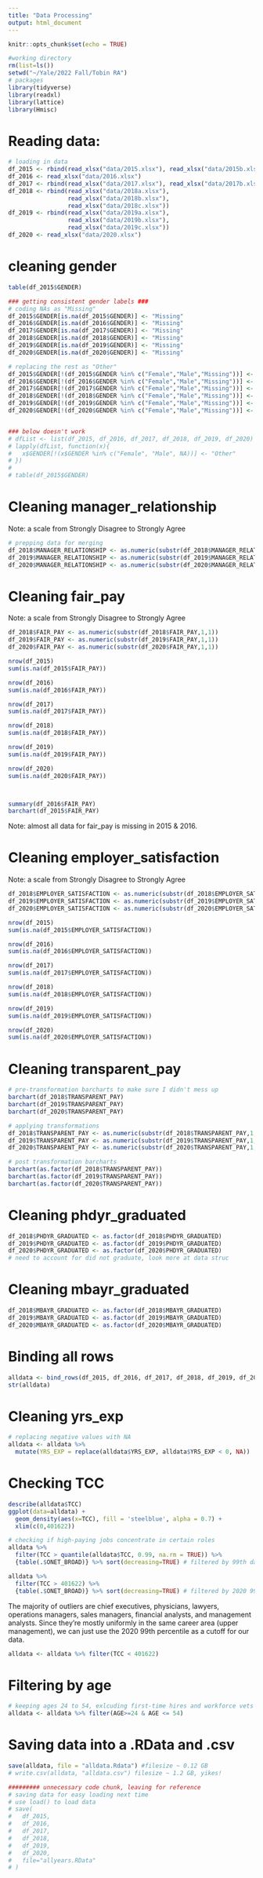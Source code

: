```yaml
---
title: "Data Processing"
output: html_document
---
```


```r
knitr::opts_chunk$set(echo = TRUE)
```

```r
#working directory
rm(list=ls())
setwd("~/Yale/2022 Fall/Tobin RA")
# packages
library(tidyverse)
library(readxl)
library(lattice)
library(Hmisc)
```

# Reading data:
```r
# loading in data
df_2015 <- rbind(read_xlsx("data/2015.xlsx"), read_xlsx("data/2015b.xlsx"))
df_2016 <- read_xlsx("data/2016.xlsx")
df_2017 <- rbind(read_xlsx("data/2017.xlsx"), read_xlsx("data/2017b.xlsx"))
df_2018 <- rbind(read_xlsx("data/2018a.xlsx"),
                 read_xlsx("data/2018b.xlsx"),
                 read_xlsx("data/2018c.xlsx"))
df_2019 <- rbind(read_xlsx("data/2019a.xlsx"),
                 read_xlsx("data/2019b.xlsx"),
                 read_xlsx("data/2019c.xlsx"))
df_2020 <- read_xlsx("data/2020.xlsx")
```

# cleaning gender
```r
table(df_2015$GENDER)
```

```r
### getting consistent gender labels ###
# coding NAs as "Missing"
df_2015$GENDER[is.na(df_2015$GENDER)] <- "Missing"
df_2016$GENDER[is.na(df_2016$GENDER)] <- "Missing"
df_2017$GENDER[is.na(df_2017$GENDER)] <- "Missing"
df_2018$GENDER[is.na(df_2018$GENDER)] <- "Missing"
df_2019$GENDER[is.na(df_2019$GENDER)] <- "Missing"
df_2020$GENDER[is.na(df_2020$GENDER)] <- "Missing"

# replacing the rest as "Other"
df_2015$GENDER[!(df_2015$GENDER %in% c("Female","Male","Missing"))] <- "Other"
df_2016$GENDER[!(df_2016$GENDER %in% c("Female","Male","Missing"))] <- "Other"
df_2017$GENDER[!(df_2017$GENDER %in% c("Female","Male","Missing"))] <- "Other"
df_2018$GENDER[!(df_2018$GENDER %in% c("Female","Male","Missing"))] <- "Other"
df_2019$GENDER[!(df_2019$GENDER %in% c("Female","Male","Missing"))] <- "Other"
df_2020$GENDER[!(df_2020$GENDER %in% c("Female","Male","Missing"))] <- "Other"


### below doesn't work
# dfList <- list(df_2015, df_2016, df_2017, df_2018, df_2019, df_2020)
# lapply(dfList, function(x){
#   x$GENDER[!(x$GENDER %in% c("Female", "Male", NA))] <- "Other"
# })
# 
# table(df_2015$GENDER)

```

# Cleaning manager_relationship

Note: a scale from Strongly Disagree to Strongly Agree
```r
# prepping data for merging
df_2018$MANAGER_RELATIONSHIP <- as.numeric(substr(df_2018$MANAGER_RELATIONSHIP,1,1))
df_2019$MANAGER_RELATIONSHIP <- as.numeric(substr(df_2019$MANAGER_RELATIONSHIP,1,1))
df_2020$MANAGER_RELATIONSHIP <- as.numeric(substr(df_2020$MANAGER_RELATIONSHIP,1,1))
```

# Cleaning fair_pay

Note: a scale from Strongly Disagree to Strongly Agree
```r
df_2018$FAIR_PAY <- as.numeric(substr(df_2018$FAIR_PAY,1,1))
df_2019$FAIR_PAY <- as.numeric(substr(df_2019$FAIR_PAY,1,1))
df_2020$FAIR_PAY <- as.numeric(substr(df_2020$FAIR_PAY,1,1))
```


```r
nrow(df_2015)
sum(is.na(df_2015$FAIR_PAY))

nrow(df_2016)
sum(is.na(df_2016$FAIR_PAY))

nrow(df_2017)
sum(is.na(df_2017$FAIR_PAY))

nrow(df_2018)
sum(is.na(df_2018$FAIR_PAY))

nrow(df_2019)
sum(is.na(df_2019$FAIR_PAY))

nrow(df_2020)
sum(is.na(df_2020$FAIR_PAY))



summary(df_2016$FAIR_PAY)
barchart(df_2015$FAIR_PAY)
```

Note: almost all data for fair_pay is missing in 2015 & 2016. 

# Cleaning employer_satisfaction

Note: a scale from Strongly Disagree to Strongly Agree
```r
df_2018$EMPLOYER_SATISFACTION <- as.numeric(substr(df_2018$EMPLOYER_SATISFACTION,1,1))
df_2019$EMPLOYER_SATISFACTION <- as.numeric(substr(df_2019$EMPLOYER_SATISFACTION,1,1))
df_2020$EMPLOYER_SATISFACTION <- as.numeric(substr(df_2020$EMPLOYER_SATISFACTION,1,1))
```


```r
nrow(df_2015)
sum(is.na(df_2015$EMPLOYER_SATISFACTION))

nrow(df_2016)
sum(is.na(df_2016$EMPLOYER_SATISFACTION))

nrow(df_2017)
sum(is.na(df_2017$EMPLOYER_SATISFACTION))

nrow(df_2018)
sum(is.na(df_2018$EMPLOYER_SATISFACTION))

nrow(df_2019)
sum(is.na(df_2019$EMPLOYER_SATISFACTION))

nrow(df_2020)
sum(is.na(df_2020$EMPLOYER_SATISFACTION))
```

# Cleaning transparent_pay
```r
# pre-transformation barcharts to make sure I didn't mess up
barchart(df_2018$TRANSPARENT_PAY)
barchart(df_2019$TRANSPARENT_PAY)
barchart(df_2020$TRANSPARENT_PAY)
```

```r
# applying transformations
df_2018$TRANSPARENT_PAY <- as.numeric(substr(df_2018$TRANSPARENT_PAY,1,1))
df_2019$TRANSPARENT_PAY <- as.numeric(substr(df_2019$TRANSPARENT_PAY,1,1))
df_2020$TRANSPARENT_PAY <- as.numeric(substr(df_2020$TRANSPARENT_PAY,1,1))

# post transformation barcharts
barchart(as.factor(df_2018$TRANSPARENT_PAY))
barchart(as.factor(df_2019$TRANSPARENT_PAY))
barchart(as.factor(df_2020$TRANSPARENT_PAY))
```


# Cleaning phdyr_graduated
```r
df_2018$PHDYR_GRADUATED <- as.factor(df_2018$PHDYR_GRADUATED)
df_2019$PHDYR_GRADUATED <- as.factor(df_2019$PHDYR_GRADUATED)
df_2020$PHDYR_GRADUATED <- as.factor(df_2020$PHDYR_GRADUATED)
# need to account for did not graduate, look more at data struc
```

# Cleaning mbayr_graduated
```r
df_2018$MBAYR_GRADUATED <- as.factor(df_2018$MBAYR_GRADUATED)
df_2019$MBAYR_GRADUATED <- as.factor(df_2019$MBAYR_GRADUATED)
df_2020$MBAYR_GRADUATED <- as.factor(df_2020$MBAYR_GRADUATED)
```

# Binding all rows
```r
alldata <- bind_rows(df_2015, df_2016, df_2017, df_2018, df_2019, df_2020)
str(alldata)
```

# Cleaning yrs_exp

```r
# replacing negative values with NA
alldata <- alldata %>% 
  mutate(YRS_EXP = replace(alldata$YRS_EXP, alldata$YRS_EXP < 0, NA))
```

# Checking TCC
```r
describe(alldata$TCC)
ggplot(data=alldata) +
  geom_density(aes(x=TCC), fill = 'steelblue', alpha = 0.7) +
  xlim(c(0,401622))
```

```r
# checking if high-paying jobs concentrate in certain roles
alldata %>%
  filter(TCC > quantile(alldata$TCC, 0.99, na.rm = TRUE)) %>%
  {table(.$ONET_BROAD)} %>% sort(decreasing=TRUE) # filtered by 99th data percentile

alldata %>%
  filter(TCC > 401622) %>%
  {table(.$ONET_BROAD)} %>% sort(decreasing=TRUE) # filtered by 2020 99th percentile

```

The majority of outliers are chief executives, physicians, lawyers, operations 
managers, sales managers, financial analysts, and management analysts. Since
they're mostly uniformly in the same career area (upper management), we can just
use the 2020 99th percentile as a cutoff for our data.

```r
alldata <- alldata %>% filter(TCC < 401622)
```


# Filtering by age
```r
# keeping ages 24 to 54, exlcuding first-time hires and workforce vets
alldata <- alldata %>% filter(AGE>=24 & AGE <= 54)
```


# Saving data into a .RData and .csv
```r
save(alldata, file = "alldata.Rdata") #filesize ~ 0.12 GB
# write.csv(alldata, "alldata.csv") filesize ~ 1.2 GB, yikes!
```


```r
######### unnecessary code chunk, leaving for reference
# saving data for easy loading next time
# use load() to load data
# save(
#   df_2015,
#   df_2016,
#   df_2017,
#   df_2018,
#   df_2019,
#   df_2020,
#   file="allyears.RData"
# )
```
 
 